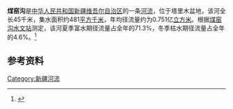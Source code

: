 '''煤窑沟'''是[[中华人民共和国|中华人民共和国]][[新疆维吾尔自治区|新疆维吾尔自治区]]的一条[[河流|河流]]，位于塔里木盆地，该河全长45千米，集水面积约481[[平方千米|平方千米]]，年均径流量约为0.751亿[[立方米|立方米]]。根据[[煤窑沟水文站|煤窑沟水文站]]测定，该河夏季富水期径流量占全年的71.3%，冬季枯水期径流量占全年的4.6%。<ref>{{cite book|author=马秀峰等|title=《西北内陆河区水旱灾害》|year=1999|publisher=黄河水利出版社|location=郑州|isbn=7-80621-267-1}}</ref>

== 参考资料 ==
{{reflist}}

[[Category:新疆河流|Category:新疆河流]]